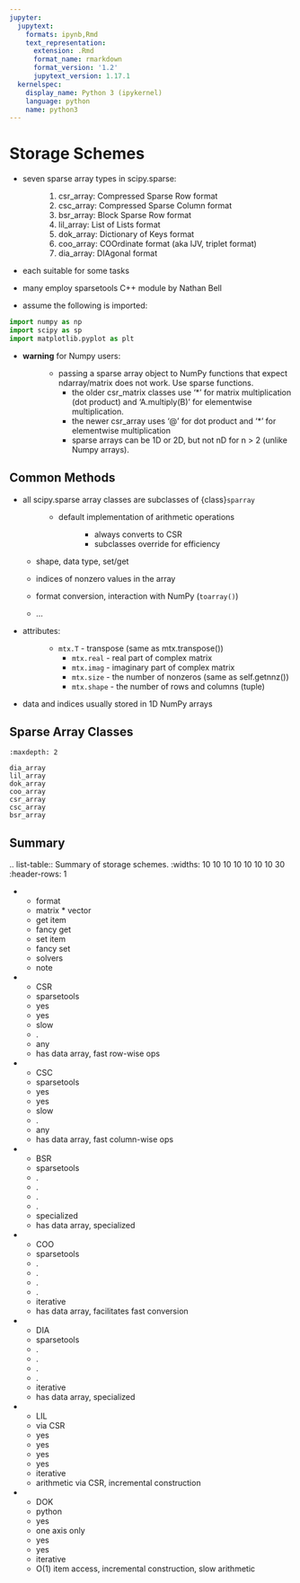 ```yaml
---
jupyter:
  jupytext:
    formats: ipynb,Rmd
    text_representation:
      extension: .Rmd
      format_name: rmarkdown
      format_version: '1.2'
      jupytext_version: 1.17.1
  kernelspec:
    display_name: Python 3 (ipykernel)
    language: python
    name: python3
---
```


# Storage Schemes

- seven sparse array types in scipy.sparse:
  : 1. csr_array: Compressed Sparse Row format
    2. csc_array: Compressed Sparse Column format
    3. bsr_array: Block Sparse Row format
    4. lil_array: List of Lists format
    5. dok_array: Dictionary of Keys format
    6. coo_array: COOrdinate format (aka IJV, triplet format)
    7. dia_array: DIAgonal format

- each suitable for some tasks

- many employ sparsetools C++ module by Nathan Bell

- assume the following is imported:

```python
import numpy as np
import scipy as sp
import matplotlib.pyplot as plt
```

- **warning** for Numpy users:
  : - passing a sparse array object to NumPy functions that expect
      ndarray/matrix does not work. Use sparse functions.
    - the older csr_matrix classes use '\*' for matrix multiplication (dot product)
      and 'A.multiply(B)' for elementwise multiplication.
    - the newer csr_array uses '@' for dot product and '\*' for elementwise multiplication
    - sparse arrays can be 1D or 2D, but not nD for n > 2 (unlike Numpy arrays).

## Common Methods

- all scipy.sparse array classes are subclasses of {class}`sparray`
  : - default implementation of arithmetic operations
      : - always converts to CSR
        - subclasses override for efficiency

    - shape, data type, set/get

    - indices of nonzero values in the array

    - format conversion, interaction with NumPy (`toarray()`)

    - ...
- attributes:
  : - `mtx.T` - transpose (same as mtx.transpose())
    - `mtx.real` - real part of complex matrix
    - `mtx.imag` - imaginary part of complex matrix
    - `mtx.size` - the number of nonzeros (same as self.getnnz())
    - `mtx.shape` - the number of rows and columns (tuple)
- data and indices usually stored in 1D NumPy arrays

## Sparse Array Classes

```toctree
:maxdepth: 2

dia_array
lil_array
dok_array
coo_array
csr_array
csc_array
bsr_array
```

## Summary

.. list-table:: Summary of storage schemes.
   :widths: 10 10 10 10 10 10 10 30
   :header-rows: 1

   * - format
     - matrix * vector
     - get item
     - fancy get
     - set item
     - fancy set
     - solvers
     - note
   * - CSR
     - sparsetools
     - yes
     - yes
     - slow
     - .
     - any
     - has data array, fast row-wise ops
   * - CSC
     - sparsetools
     - yes
     - yes
     - slow
     - .
     - any
     - has data array, fast column-wise ops
   * - BSR
     - sparsetools
     - .
     - .
     - .
     - .
     - specialized
     - has data array, specialized
   * - COO
     - sparsetools
     - .
     - .
     - .
     - .
     - iterative
     - has data array, facilitates fast conversion
   * - DIA
     - sparsetools
     - .
     - .
     - .
     - .
     - iterative
     - has data array, specialized
   * - LIL
     - via CSR
     - yes
     - yes
     - yes
     - yes
     - iterative
     - arithmetic via CSR, incremental construction
   * - DOK
     - python
     - yes
     - one axis only
     - yes
     - yes
     - iterative
     - O(1) item access, incremental construction, slow arithmetic